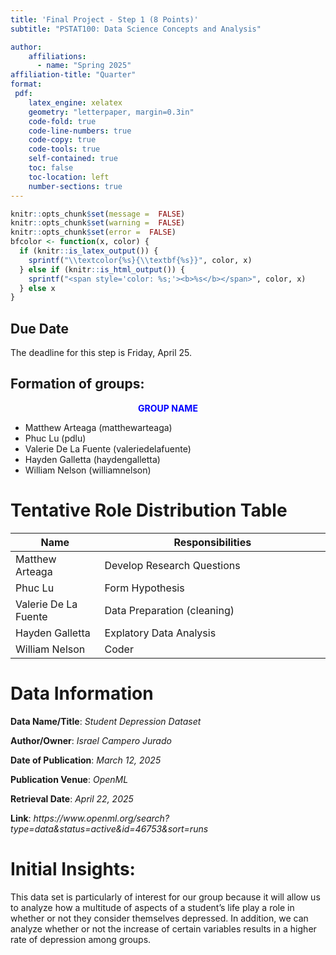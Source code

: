 ```yaml
---
title: 'Final Project - Step 1 (8 Points)'
subtitle: "PSTAT100: Data Science Concepts and Analysis" 

author:
    affiliations:
      - name: "Spring 2025"
affiliation-title: "Quarter"
format: 
 pdf: 
    latex_engine: xelatex
    geometry: "letterpaper, margin=0.3in"
    code-fold: true
    code-line-numbers: true
    code-copy: true
    code-tools: true
    self-contained: true
    toc: false
    toc-location: left
    number-sections: true
---
```

```r
knitr::opts_chunk$set(message =  FALSE)
knitr::opts_chunk$set(warning =  FALSE)
knitr::opts_chunk$set(error =  FALSE)
bfcolor <- function(x, color) {
  if (knitr::is_latex_output()) {
    sprintf("\\textcolor{%s}{\\textbf{%s}}", color, x)
  } else if (knitr::is_html_output()) {
    sprintf("<span style='color: %s;'><b>%s</b></span>", color, x)
  } else x
}
```

:::{.callout-caution}
# Due Date
The deadline for this step is Friday, April 25.
:::

:::callout
# Formation of groups:
<div style="text-align: center">
<span style="color: blue;"> **GROUP NAME **</span> 
</div>
- Matthew Arteaga (matthewarteaga)
- Phuc Lu (pdlu)
- Valerie De La Fuente (valeriedelafuente)
- Hayden Galletta (haydengalletta)
- William Nelson (williamnelson)  
:::

 



# Tentative Role Distribution Table

| Name                 | Responsibilities                                           |
|-----------------------|-----------------------------------------------------------|
 |Matthew Arteaga |Develop Research Questions|
 |Phuc Lu |Form Hypothesis |
 |Valerie De La Fuente|Data Preparation (cleaning)|
 |Hayden Galletta |Explatory Data Analysis|
 |William Nelson |Coder|

# Data Information

  **Data Name/Title**: *Student Depression Dataset*
  
  **Author/Owner**: *Israel Campero Jurado*
  
  **Date of Publication**: *March 12, 2025*
  
  **Publication Venue**: *OpenML*
  
  **Retrieval Date**: *April 22, 2025*
 
  **Link**: *https://www.openml.org/search?type=data&status=active&id=46753&sort=runs*


# Initial Insights:
This data set is particularly of interest for our group because it will allow us to analyze how a multitude of aspects of a student’s life play a role in whether or not they consider themselves depressed. In addition, we can analyze whether or not the increase of certain variables results in a higher rate of depression among groups.
